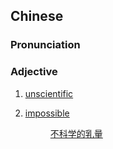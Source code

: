 {{also|不科学}}
==Chinese==
{{zh-forms|s=不科学|type=12}}

===Pronunciation===
{{zh-pron
|m=不kēxué
|cat=a
}}

===Adjective===
{{zh-adj}}

# [[unscientific]]
# {{lb|zh|internet slang}} [[impossible]]
#: [[不科学]][[的]][[乳量]]